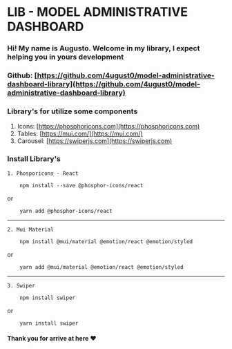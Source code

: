 # LIB - MODEL ADMINISTRATIVE DASHBOARD

### Hi! My name is Augusto. Welcome in my library, I expect helping you in yours development

### Github: [https://github.com/4ugust0/model-administrative-dashboard-library](https://github.com/4ugust0/model-administrative-dashboard-library)

### Library's for utilize some components

1. Icons: [https://phosphoricons.com](https://phosphoricons.com)
2. Tables: [https://mui.com/](https://mui.com/)
3. Carousel: [https://swiperjs.com](https://swiperjs.com)

### Install Library's

    1. Phosporicons - React

```
    npm install --save @phosphor-icons/react

```

or

```
    yarn add @phosphor-icons/react
```

---

    2. Mui Material

```
    npm install @mui/material @emotion/react @emotion/styled
```

or

```
    yarn add @mui/material @emotion/react @emotion/styled
```

---

    3. Swiper

```
    npm install swiper
```

or

```
    yarn install swiper
```

#### Thank you for arrive at here ♥

